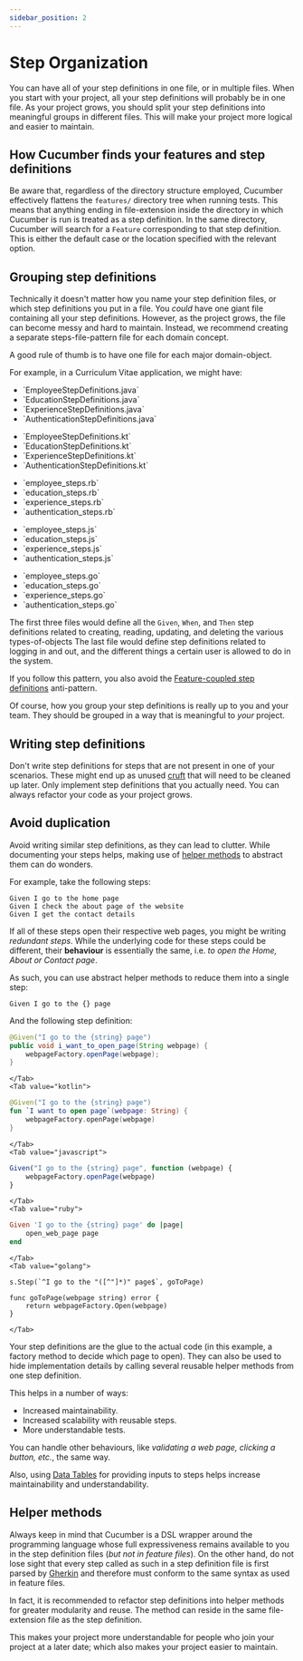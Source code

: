 ```yaml
---
sidebar_position: 2
---
```


# Step Organization

You can have all of your step definitions in one file, or in multiple files. When you start with your project, all your step definitions will probably be in one file.
As your project grows, you should split your step definitions into meaningful groups in different files.
This will make your project more logical and easier to maintain.

## How Cucumber finds your features and step definitions

Be aware that, regardless of the directory structure employed, Cucumber effectively flattens the `features/` directory tree when running tests.
This means that anything ending in <Term>file-extension</Term> inside the directory in which Cucumber is run is treated as a step definition. In the same directory, Cucumber will search for a `Feature` corresponding to that step definition.
This is either the default case or the location specified with the relevant option.

## Grouping step definitions

Technically it doesn't matter how you name your step definition files, or which step definitions you put in a file.
You *could* have one giant file containing all your step definitions. However, as the project grows, the file can become messy and hard to maintain.
Instead, we recommend creating a separate <Term>steps-file-pattern</Term> file for each domain concept.

A good rule of thumb is to have one file for each major <Term>domain-object</Term>.

For example, in a Curriculum Vitae application, we might have:

<Tabs>
    <Tab value="java">
        <ul>
            <li>`EmployeeStepDefinitions.java`</li>
            <li>`EducationStepDefinitions.java`</li>
            <li>`ExperienceStepDefinitions.java`</li>
            <li>`AuthenticationStepDefinitions.java`</li>
        </ul>
    </Tab>
    <Tab value="kotlin">
        <ul>
            <li>`EmployeeStepDefinitions.kt`</li>
            <li>`EducationStepDefinitions.kt`</li>
            <li>`ExperienceStepDefinitions.kt`</li>
            <li>`AuthenticationStepDefinitions.kt`</li>
        </ul>
    </Tab>
    <Tab value="ruby">
        <ul>
            <li>`employee_steps.rb`</li>
            <li>`education_steps.rb`</li>
            <li>`experience_steps.rb`</li>
            <li>`authentication_steps.rb`</li>
        </ul>
    </Tab>
    <Tab value="javascript">
        <ul>
            <li>`employee_steps.js`</li>
            <li>`education_steps.js`</li>
            <li>`experience_steps.js`</li>
            <li>`authentication_steps.js`</li>
        </ul>
    </Tab>
    <Tab value="golang">
        <ul>
            <li>`employee_steps.go`</li>
            <li>`education_steps.go`</li>
            <li>`experience_steps.go`</li>
            <li>`authentication_steps.go`</li>
        </ul>
    </Tab>
</Tabs>

The first three files would define all the `Given`, `When`, and `Then` step definitions related to creating, reading, updating, and deleting the various <Term>types-of-objects</Term>
The last file would define step definitions related to logging in and out, and the different things a certain user is allowed to do in the system.

If you follow this pattern, you also avoid the
[Feature-coupled step definitions](/docs/guides/anti-patterns#feature-coupled-step-definitions) anti-pattern.

Of course, how you group your step definitions is really up to you and your team. They should be grouped in a way that
is meaningful to *your* project.

## Writing step definitions

Don't write step definitions for steps that are not present in one of your scenarios. These might end up as unused
[cruft](https://en.wikipedia.org/wiki/Cruft) that will need to be cleaned up later. Only implement step definitions that
you actually need. You can always refactor your code as your project grows.

## Avoid duplication

Avoid writing similar step definitions, as they can lead to clutter. While documenting your steps helps, making use of
[helper methods](#helper-methods) to abstract them can do wonders.

For example, take the following steps:

```gherkin
Given I go to the home page
Given I check the about page of the website
Given I get the contact details
```

If all of these steps open their respective web pages, you might be writing *redundant steps*. While the underlying code
for these steps could be different, their **behaviour** is essentially the same, i.e. *to open the Home, About or
Contact page*.

As such, you can use abstract helper methods to reduce them into a single step:

```gherkin
Given I go to the {} page
```

And the following step definition:

<Tabs>
    <Tab value="java">

```java
@Given("I go to the {string} page")
public void i_want_to_open_page(String webpage) {
    webpageFactory.openPage(webpage);
}
```

    </Tab>
    <Tab value="kotlin">

```kotlin
@Given("I go to the {string} page")
fun `I want to open page`(webpage: String) {
    webpageFactory.openPage(webpage)
}
```

    </Tab>
    <Tab value="javascript">

```javascript
Given("I go to the {string} page", function (webpage) {
    webpageFactory.openPage(webpage)
}
```

    </Tab>
    <Tab value="ruby">

```ruby
Given 'I go to the {string} page' do |page|
    open_web_page page
end
```

    </Tab>
    <Tab value="golang">

```golang
s.Step(`^I go to the "([^"]*)" page$`, goToPage)

func goToPage(webpage string) error {
    return webpageFactory.Open(webpage)
}
```

    </Tab>
</Tabs>

Your step definitions are the glue to the actual code (in this example, a factory method to decide which page to open).
They can also be used to hide implementation details by calling several reusable helper methods from one step
definition.

This helps in a number of ways:

* Increased maintainability.
* Increased scalability with reusable steps.
* More understandable tests.

You can handle other behaviours, like *validating a web page, clicking a button, etc.*, the same way.

Also, using [Data Tables](/docs/cucumber/api/#data-tables) for providing inputs to steps helps increase maintainability and understandability.

## Helper methods

Always keep in mind that Cucumber is a DSL wrapper around the programming language whose full expressiveness
remains available to you in the step definition files (*but not in feature files*).
On the other hand, do not lose sight that every step called as such in a step definition file is first parsed by
[Gherkin](/docs/gherkin/) and therefore must conform to the same syntax as used in feature files.

In fact, it is recommended to refactor step definitions into helper methods for greater modularity and reuse.
The method can reside in the same <Term>file-extension</Term> file as the step definition.

This makes your project more understandable for people who join your project at a later date; which also makes your project easier to maintain.
